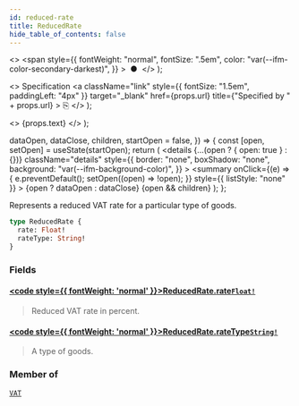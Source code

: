 ```yaml
---
id: reduced-rate
title: ReducedRate
hide_table_of_contents: false
---
```


  <>
    <span
      style={{
        fontWeight: "normal",
        fontSize: ".5em",
        color: "var(--ifm-color-secondary-darkest)",
      }}
    >
      &nbsp;●&nbsp;
    </span>
  </>
);

  <>
    Specification
    <a
      className="link"
      style={{ fontSize: "1.5em", paddingLeft: "4px" }}
      target="\_blank"
      href={props.url}
      title={"Specified by " + props.url}
    >
      ⎘
    </a>
  </>
);

  <>
    <span className={props.class}>{props.text}</span>
  </>
);


  dataOpen,
  dataClose,
  children,
  startOpen = false,
}) => {
  const [open, setOpen] = useState(startOpen);
  return (
    <details
      {...(open ? { open: true } : {})}
      className="details"
      style={{
        border: "none",
        boxShadow: "none",
        background: "var(--ifm-background-color)",
      }}
    >
      <summary
        onClick={(e) => {
          e.preventDefault();
          setOpen((open) => !open);
        }}
        style={{ listStyle: "none" }}
      >
        {open ? dataOpen : dataClose}
      </summary>
      {open && children}
    </details>
  );
};

Represents a reduced VAT rate for a particular type of goods.

```graphql
type ReducedRate {
  rate: Float!
  rateType: String!
}
```

### Fields

#### [<code style={{ fontWeight: 'normal' }}>ReducedRate.<b>rate</b></code>](#)<Bullet />[`Float!`](../../../api-storefront/miscellaneous/scalars/float) <Badge class="badge badge--secondary" text="non-null"/> <Badge class="badge badge--secondary" text="scalar"/>

> Reduced VAT rate in percent.

#### [<code style={{ fontWeight: 'normal' }}>ReducedRate.<b>rateType</b></code>](#)<Bullet />[`String!`](../../../api-storefront/miscellaneous/scalars/string) <Badge class="badge badge--secondary" text="non-null"/> <Badge class="badge badge--secondary" text="scalar"/>

> A type of goods.

### Member of

[`VAT`](../../../api-storefront/taxes/objects/vat) <Badge class="badge badge--secondary" text="object"/>
